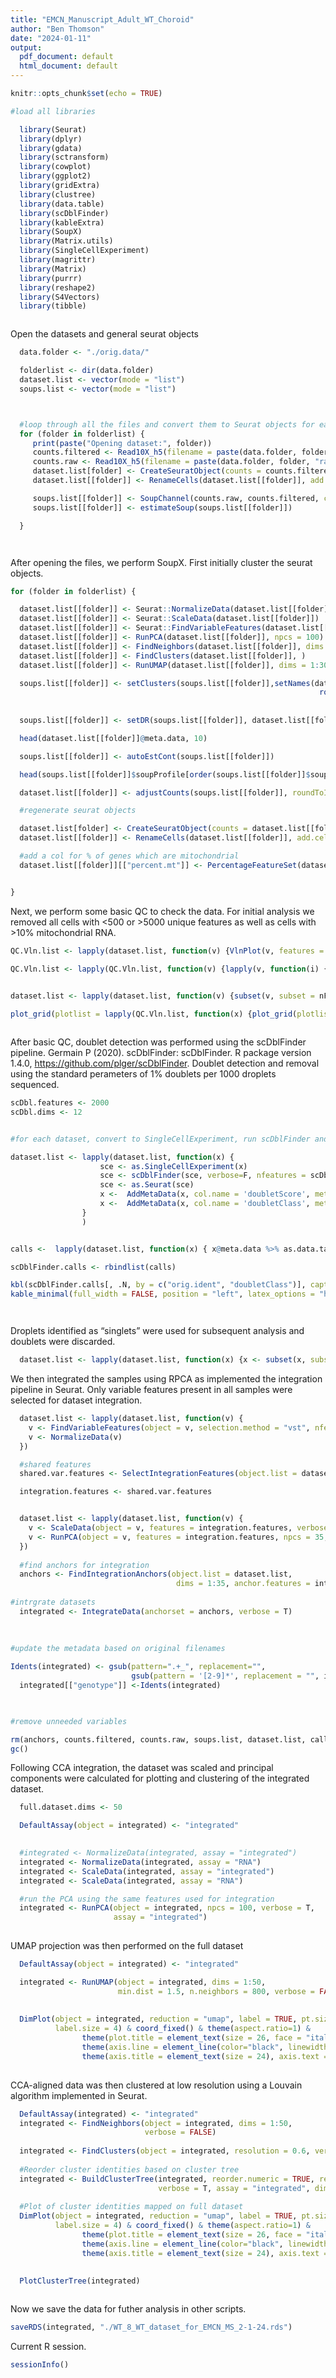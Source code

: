 ---
title: "EMCN_Manuscript_Adult_WT_Choroid"
author: "Ben Thomson"
date: "2024-01-11"
output:
  pdf_document: default
  html_document: default
---

```{r setup, include=FALSE}
knitr::opts_chunk$set(echo = TRUE)

#load all libraries

  library(Seurat)
  library(dplyr)
  library(gdata)
  library(sctransform)
  library(cowplot)
  library(ggplot2)
  library(gridExtra)
  library(clustree)
  library(data.table)
  library(scDblFinder)
  library(kableExtra)
  library(SoupX)
  library(Matrix.utils)
  library(SingleCellExperiment)
  library(magrittr)
  library(Matrix)
  library(purrr)
  library(reshape2)
  library(S4Vectors)
  library(tibble)



```


Open the datasets and general seurat objects

```{r CreateObjects}

  data.folder <- "./orig.data/"

  folderlist <- dir(data.folder)
  dataset.list <- vector(mode = "list")
  soups.list <- vector(mode = "list")



  #loop through all the files and convert them to Seurat objects for easier analysis
  for (folder in folderlist) {
     print(paste("Opening dataset:", folder))
     counts.filtered <- Read10X_h5(filename = paste(data.folder, folder, "filtered_feature_bc_matrix.h5", sep = "/"))
     counts.raw <- Read10X_h5(filename = paste(data.folder, folder, "raw_feature_bc_matrix.h5", sep = "/"))
     dataset.list[folder] <- CreateSeuratObject(counts = counts.filtered, project = folder, min.cells = 2)
     dataset.list[[folder]] <- RenameCells(dataset.list[[folder]], add.cell.id = folder)

     soups.list[[folder]] <- SoupChannel(counts.raw, counts.filtered, calcSoupProfile = F)
     soups.list[[folder]] <- estimateSoup(soups.list[[folder]])

  }




```

After opening the files, we perform SoupX. First initially cluster the
seurat objects.

```{r}



for (folder in folderlist) {

  dataset.list[[folder]] <- Seurat::NormalizeData(dataset.list[[folder]])
  dataset.list[[folder]] <- Seurat::ScaleData(dataset.list[[folder]])
  dataset.list[[folder]] <- Seurat::FindVariableFeatures(dataset.list[[folder]])
  dataset.list[[folder]] <- RunPCA(dataset.list[[folder]], npcs = 100)
  dataset.list[[folder]] <- FindNeighbors(dataset.list[[folder]], dims = 1:30)
  dataset.list[[folder]] <- FindClusters(dataset.list[[folder]], )
  dataset.list[[folder]] <- RunUMAP(dataset.list[[folder]], dims = 1:30)

  soups.list[[folder]] <- setClusters(soups.list[[folder]],setNames(dataset.list[[folder]]@meta.data$seurat_clusters,
                                                                     rownames(dataset.list[[folder]]@meta.data)))
  
  
  soups.list[[folder]] <- setDR(soups.list[[folder]], dataset.list[[folder]]@reductions$umap@cell.embeddings)

  head(dataset.list[[folder]]@meta.data, 10)

  soups.list[[folder]] <- autoEstCont(soups.list[[folder]])

  head(soups.list[[folder]]$soupProfile[order(soups.list[[folder]]$soupProfile$est, decreasing = TRUE),], n = 20)

  dataset.list[[folder]] <- adjustCounts(soups.list[[folder]], roundToInt = TRUE)

  #regenerate seurat objects

  dataset.list[folder] <- CreateSeuratObject(counts = dataset.list[[folder]], project = folder, min.cells = 2)
  dataset.list[[folder]] <- RenameCells(dataset.list[[folder]], add.cell.id = folder)

  #add a col for % of genes which are mitochondrial
  dataset.list[[folder]][["percent.mt"]] <- PercentageFeatureSet(dataset.list[[folder]], pattern = "mt-", assay = "RNA")


}


```

Next, we perform some basic QC to check the data. For initial analysis
we removed all cells with \<500 or \>5000 unique features as well as
cells with \>10% mitochondrial RNA.

```{r QC1, fig.height=14, fig.width=10}

QC.Vln.list <- lapply(dataset.list, function(v) {VlnPlot(v, features = c("nFeature_RNA", "nCount_RNA", "percent.mt"), combine = F)})

QC.Vln.list <- lapply(QC.Vln.list, function(v) {lapply(v, function(i) { i <- i + theme(axis.text.x = element_blank(), axis.title.x = element_blank(), axis.ticks= element_blank()) + NoLegend()}) })
  

dataset.list <- lapply(dataset.list, function(v) {subset(v, subset = nFeature_RNA > 500 & nFeature_RNA < 5000 & percent.mt < 10)})

plot_grid(plotlist = lapply(QC.Vln.list, function(x) {plot_grid(plotlist = x, ncol = 4)}), ncol = 1, labels = names(dataset.list), scale = 0.8)



```

After basic QC, doublet detection was performed using the scDblFinder
pipeline. Germain P (2020). scDblFinder: scDblFinder. R package version
1.4.0, <https://github.com/plger/scDblFinder>. Doublet detection and
removal using the standard perameters of 1% doublets per 1000 droplets
sequenced.

```{r doublets}

scDbl.features <- 2000
scDbl.dims <- 12


#for each dataset, convert to SingleCellExperiment, run scDblFinder and return to Seurat object. To avoid introducing formatting issues to the Seurat object used for subsequent analysis, scDblFinder metadata are copied from this new object into the original dataset and the new object is then deleted.

dataset.list <- lapply(dataset.list, function(x) {
                    sce <- as.SingleCellExperiment(x)
                    sce <- scDblFinder(sce, verbose=F, nfeatures = scDbl.features, dims = scDbl.dims)
                    sce <- as.Seurat(sce)
                    x <-  AddMetaData(x, col.name = 'doubletScore', metadata = sce$scDblFinder.score )
                    x <-  AddMetaData(x, col.name = 'doubletClass', metadata = sce$scDblFinder.class )
                }
                )


calls <-  lapply(dataset.list, function(x) { x@meta.data %>% as.data.table } )

scDblFinder.calls <- rbindlist(calls)

kbl(scDblFinder.calls[, .N, by = c("orig.ident", "doubletClass")], caption = "scDblFinder predictions") %>%
kable_minimal(full_width = FALSE, position = "left", latex_options = "hold_position")




```

Droplets identified as "singlets" were used for subsequent analysis and
doublets were discarded.

```{r removeDoublets}
  
  dataset.list <- lapply(dataset.list, function(x) {x <- subset(x, subset = doubletClass == "singlet")})


```

We then integrated the samples using RPCA as implemented the integration
pipeline in Seurat. Only variable features present in all samples were
selected for dataset integration.

```{r integrate}
  
  dataset.list <- lapply(dataset.list, function(v) { 
    v <- FindVariableFeatures(object = v, selection.method = "vst", nfeatures = 8000, verbose = FALSE)
    v <- NormalizeData(v)
  })

  #shared features
  shared.var.features <- SelectIntegrationFeatures(object.list = dataset.list, nfeatures = 5000)

  integration.features <- shared.var.features


  dataset.list <- lapply(dataset.list, function(v) { 
    v <- ScaleData(object = v, features = integration.features, verbose = FALSE) 
    v <- RunPCA(object = v, features = integration.features, npcs = 35, verbose = FALSE)
  })
  
  #find anchors for integration
  anchors <- FindIntegrationAnchors(object.list = dataset.list, 
                                     dims = 1:35, anchor.features = integration.features, reduction = "rpca")
 
#intrgrate datasets
  integrated <- IntegrateData(anchorset = anchors, verbose = T)
  

  
#update the metadata based on original filenames
  
Idents(integrated) <- gsub(pattern=".+_", replacement="",
                           gsub(pattern = '[2-9]*', replacement = "", integrated$orig.ident))
  integrated[["genotype"]] <-Idents(integrated)
  


#remove unneeded variables

rm(anchors, counts.filtered, counts.raw, soups.list, dataset.list, calls, scDblFinder.calls)
gc()


```

Following CCA integration, the dataset was scaled and principal
components were calculated for plotting and clustering of the integrated
dataset.

```{r scaleAndPCA}
  full.dataset.dims <- 50

  DefaultAssay(object = integrated) <- "integrated"
  

  #integrated <- NormalizeData(integrated, assay = "integrated")
  integrated <- NormalizeData(integrated, assay = "RNA")
  integrated <- ScaleData(integrated, assay = "integrated")
  integrated <- ScaleData(integrated, assay = "RNA")

  #run the PCA using the same features used for integration
  integrated <- RunPCA(object = integrated, npcs = 100, verbose = T, 
                       assay = "integrated")
  

```



UMAP projection was then performed on the full dataset

```{r umap}

  DefaultAssay(object = integrated) <- "integrated" 

  integrated <- RunUMAP(object = integrated, dims = 1:50, 
                        min.dist = 1.5, n.neighbors = 800, verbose = FALSE, assay = "integrated")
  
  
  DimPlot(object = integrated, reduction = "umap", label = TRUE, pt.size = 1, 
          label.size = 4) & coord_fixed() & theme(aspect.ratio=1) &
                theme(plot.title = element_text(size = 26, face = "italic")) &
                theme(axis.line = element_line(color="black", linewidth = 1), axis.ticks = element_line(color="black", size = 1)) &
                theme(axis.title = element_text(size = 24), axis.text = element_text(size = 24))
  
```

CCA-aligned data was then clustered at low resolution using a Louvain
algorithm implemented in Seurat.

```{r initialplotting}

  DefaultAssay(integrated) <- "integrated"
  integrated <- FindNeighbors(object = integrated, dims = 1:50, 
                              verbose = FALSE)
  
  integrated <- FindClusters(object = integrated, resolution = 0.6, verbose = FALSE)
  
  #Reorder cluster identities based on cluster tree
  integrated <- BuildClusterTree(integrated, reorder.numeric = TRUE, reorder = TRUE, 
                                 verbose = T, assay = "integrated", dims = 1:50)
  
  #Plot of cluster identities mapped on full dataset
  DimPlot(object = integrated, reduction = "umap", label = TRUE, pt.size = 1, 
          label.size = 4) & coord_fixed() & theme(aspect.ratio=1) &
                theme(plot.title = element_text(size = 26, face = "italic")) &
                theme(axis.line = element_line(color="black", linewidth = 1), axis.ticks = element_line(color="black", size = 1)) &
                theme(axis.title = element_text(size = 24), axis.text = element_text(size = 24))
  

  PlotClusterTree(integrated)
  

```

Now we save the data for futher analysis in other scripts.

```{r saveData}

saveRDS(integrated, "./WT_8_WT_dataset_for_EMCN_MS_2-1-24.rds")

```

Current R session.

```{r sessionInfo}

sessionInfo()

```




